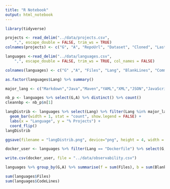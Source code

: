 ```yaml
---
title: "R Notebook"
output: html_notebook
---
```


```r
library(tidyverse)
```

```r
projects <- read_delim("../data/projects.csv", 
    ",", escape_double = FALSE, trim_ws = TRUE)
colnames(projects) <- c("G", "A", "RepoUrl", "Dataset", "Cloned", "LastCommitDate", "Commits", "Branches", "Tags", "Committers", "CommitID", "RootPOM", "Compile", "Test1", "Tests", "Test2")

languages <-read_delim("../data/languages.csv", 
    ",", escape_double = FALSE, trim_ws = TRUE, col_names = FALSE)

colnames(languages) <- c("G" ,"A", "Files", "Lang", "BlankLines", "Comments", "CodeLines")
```

```r


as.factor(languages$Lang) %>% summary()

major_lang <- c("Markdown","Java","Maven","YAML","XML","JSON","JavaScript","HTML","BourneShell","DOSBatch","Groovy","CSS","BourneAgainShell","Scala","ProGuard","TypeScript","make","SQL","XSD","Kotlin","Python","Ant","Sass","AsciiDoc","Dockerfile","VelocityTemplateLanguage","JSP","XSLT")

```


```r
nb_p <- languages %>% select(G,A) %>% distinct() %>% count()
cleannbp <- nb_p$n[1]

langDistrib <- languages %>% select(Lang) %>% filter(Lang %in% major_lang) %>% ggplot(aes(x = Lang, y = 100*(..count..)/cleannbp, fill = Lang)) + 
  geom_bar(width = 1, stat = "count", show.legend = FALSE) +
  labs(x = "Language", y = "% Projects") + 
  coord_flip()
langDistrib

ggsave(filename = "langDistrib.png", device="png", height = 4, width = 6,  units = c("in"))
```

```r
docker_user <- languages %>% filter(Lang == "Dockerfile") %>% select(G,A) %>% merge(y = projects, by.x = c("G", "A"), by.y = c("G", "A")) %>% filter(Compile == "true")
```

```r
write.csv(docker_user, file = "../data/observability.csv")
```

```r
languages %>% group_by(G,A) %>% summarise(f = sum(Files), b = sum(BlankLines), com = sum(Comments), loc = sum(CodeLines)) %>% summary()

sum(languages$Files)
sum(languages$CodeLines)

```